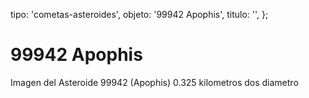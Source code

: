 
  tipo: 'cometas-asteroides',
  objeto: '99942 Apophis',
  titulo: '',
};

# 99942 Apophis

<Imagen
  src="registro/99942-apophis_20130208_1_apophis-8febrero-2013.jpg"
  fecha="20130208"
/>

Imagen del Asteroide 99942 (Apophis) 0.325 kilometros dos diametro